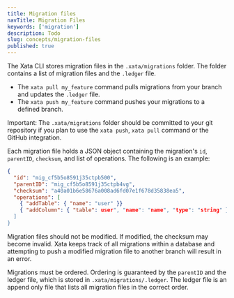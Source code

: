 ```yaml
---
title: Migration files
navTitle: Migration Files
keywords: ['migration']
description: Todo
slug: concepts/migration-files
published: true
---
```


The Xata CLI stores migration files in the `.xata/migrations` folder. The folder contains a list of migration files and the `.ledger` file.

- The `xata pull my_feature` command pulls migrations from your branch and updates the `.ledger` file.
- The `xata push my_feature` command pushes your migrations to a defined branch.

Important: The `.xata/migrations` folder should be committed to your git repository if you plan to use the `xata push`, `xata pull` command or the GitHub integration.

Each migration file holds a JSON object containing the migration's `id`, `parentID`, `checksum`, and list of operations. The following is an example:

```json
{
  "id": "mig_cf5b5o8591j35ctpb500",
  "parentID": "mig_cf5b5o8591j35ctpb4vg",
  "checksum": "a40a01b6e58676a008ad6fd07e1f678d35838ea5",
  "operations": [
    { "addTable": { "name": "user" }}
    { "addColumn": { "table": user", "name": "name", "type": "string" }
  ]
}
```

Migration files should not be modified. If modified, the checksum may become invalid.
Xata keeps track of all migrations within a database and attempting to push a modified migration file to another branch will result in an error.

Migrations must be ordered. Ordering is guaranteed by the `parentID` and the ledger file, which is stored in `.xata/migrations/.ledger`. The ledger file is an append only file that lists all migration files in the correct order.

